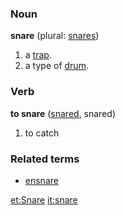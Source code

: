 ===Noun===
'''snare''' (plural: [[snares]])

# a [[trap]].
# a type of [[drum]].

===Verb===
'''to snare''' ([[snared]], snared)

# to catch

===Related terms===
*[[ensnare]]

[[et:Snare]]
[[it:snare]]